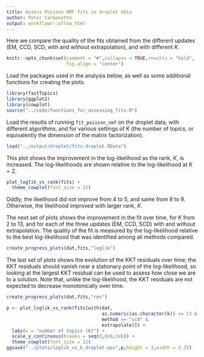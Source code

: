 ```yaml
---
title: Assess Poisson NMF fits in droplet data
author: Peter Carbonetto
output: workflowr::wflow_html
---
```


Here we compare the quality of the fits obtained from the different
updates (EM, CCD, SCD, with and without extrapolation), and with
different $K$.

```r
knitr::opts_chunk$set(comment = "#",collapse = TRUE,results = "hold",
                      fig.align = "center")
```

Load the packages used in the analysis below, as well as some
additional functions for creating the plots.

```r
library(fastTopics)
library(ggplot2)
library(cowplot)
source("../code/functions_for_assessing_fits.R")
```

Load the results of running `fit_poisson_nmf` on the droplet data,
with different algorithms, and for various settings of $K$ (the number
of topics, or equivalently the dimension of the matrix factorization).

```r
load("../output/droplet/fits-droplet.RData")
```

This plot shows the improvement in the log-likelihood as the rank,
$K$, is increased. The log-likelihoods are shown relative to the
log-likelihood at $K = 2$. 

```r
plot_loglik_vs_rank(fits) +
  theme_cowplot(font_size = 12)
```

Oddly, the likelihood did not improve from 4 to 5, and same from 8
to 9. Otherwise, the likelihood improved with larger rank, $K$.

The next set of plots shows the improvement in the fit over time, for
$K$ from 2 to 13, and for each of the three updates (EM, CCD, SCD)
with and without extrapolation. The quality of the fit is measured by
the log-likelihood relative to the best log-likelihood that was
identified among all methods compared.

```r
create_progress_plots(dat,fits,"loglik")
```

The last set of plots shows the evolution of the KKT residuals over
time; the KKT residuals should vanish near a stationary point of the
log-likelihood, so looking at the largest KKT residual can be used to
assess how close we are to a solution. Note that, unlike the
log-likelihood, the KKT residuals are not expected to decrease
monotonically over time.

```r
create_progress_plots(dat,fits,"res")
```

```r
p <- plot_loglik_vs_rank(fits[with(dat,
                                   as.numeric(as.character(k)) <= 13 &
                                   method == "scd" &
                                   extrapolate)]) +
  labs(x = "number of topics (K)") +
  scale_y_continuous(breaks = seq(0,8e6,1e6)) +
  theme_cowplot(font_size = 12)
ggsave("../plots/loglik_vs_k_droplet.eps",p,height = 3,width = 3.25)
```

